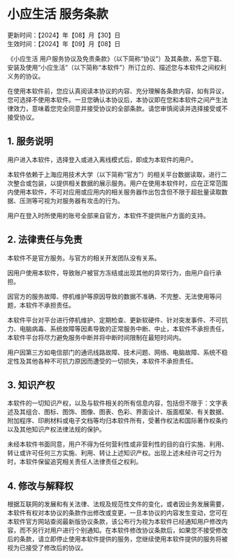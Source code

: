 # 小应生活 服务条款
更新时间：【2024】年【08】月【30】日  
生效时间：【2024】年【09】月【08】日

《小应生活 用户服务协议及免责条款》（以下简称“协议”）及其条款，系您下载、安装及使用“小应生活”（以下简称“本软件”）所订立的、描述您与本软件之间权利义务的协议。

在使用本软件前，您应认真阅读本协议的内容、充分理解各条款内容，如有异议，您可选择不使用本软件。一旦您确认本协议后，本协议即在您和本软件之间产生法律效力，意味着您完全同意并接受协议的全部条款。请您审慎阅读并选择接受或不接受协议。

## 1. 服务说明
用户进入本软件，选择登入或进入离线模式后，即成为本软件的用户。

本软件依赖于上海应用技术大学（以下简称“官方”）的相关平台数据读取，进行二次整合或包装，以提供相关数据的展示服务。用户在使用本软件时，应在正常范围内使用本软件，不可对应用或应用内的相关服务器作出包含但不限于超批量读取数据、压测等可视为对服务器有攻击的行为。

用户在登入时所使用的账号全部来自官方，本软件不提供账户方面的支持。

## 2. 法律责任与免责
本软件不是官方服务。与官方的相关开发团队没有关系。

因用户使用本软件，导致账户被官方冻结或出现其他的异常行为，由用户自行承担。

因官方的服务故障、停机维护等原因导致的数据不准确、不完整、无法使用等问题，本软件不承担责任。

本软件平台对平台进行停机维护、定期检查、更新软硬件、针对突发事件、不可抗力、电脑病毒、系统故障等因素导致的正常服务中断、中止，本软件不承担责任，本软件平台将尽力避免服务中断并将中断时间限制在最短时间内。

用户因第三方如电信部门的通讯线路故障、技术问题、网络、电脑故障、系统不稳定性及其他各种不可抗力原因而遭受的一切损失，本软件不承担责任。

## 3. 知识产权
本软件的一切知识产权，以及与软件相关的所有信息内容，包括但不限于：文字表述及其组合、图标、图饰、图像、图表、色彩、界面设计、版面框架、有关数据、附加程序、印刷材料或电子文档等均归本软件所有，受著作权法和国际著作权条约以及其他知识产权法律法规的保护。

未经本软件书面同意，用户不得为任何营利性或非营利性的目的自行实施、利用、转让或许可任何三方实施、利用、转让上述知识产权。出现上述未经许可之行为时，本软件保留追究相关责任人法律责任之权利。

## 4. 修改与解释权
根据互联网的发展和有关法律、法规及规范性文件的变化，或者因业务发展需要，本软件有权对本协议的条款作出修改或变更，一旦本协议的内容发生变动，您可在本软件官方网站查阅最新版协议条款，该公布行为视为本软件已经通知用户修改内容，而不另行对用户进行个别通知。在本软件修改协议条款后，如果您不接受修改后的条款，请立即停止使用本软件提供的服务，您继续使用本软件提供的服务将被视为已接受了修改后的协议。
